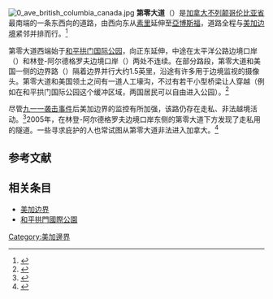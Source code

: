 {{NoteTA
|1=zh-hans:阿伯茨福德;zh-hk:亞博斯福;zh-sg:阿伯茨福德;zh-cn:阿伯茨福德;zh-tw:亞博斯福;
}}
[[File:0_ave_british_columbia_canada.jpg|thumb]]
'''第零大道'''（{{lang-en|0 Avenue}}）是[[加拿大|加拿大]][[不列颠哥伦比亚省|不列颠哥伦比亚省]]最南端的一条东西向的道路，由西向东从[[素里|素里]]延伸至[[亞博斯福|亞博斯福]]，道路全程与[[美加边境|美加边境]]紧邻并排而行。<ref>{{Cite web | url = https://www.seattlepi.com/news/article/Exploring-the-border-at-Blaine-U-S-Canada-1300963.php | title = Exploring the border at Blaine: U.S.-Canada crossing offers its own tourist experience | work = Seattle Pi | date = 2009-02-25 | accessdate = 2021-02-06 | archive-date = 2021-03-25 | archive-url = https://web.archive.org/web/20210325052747/https://www.seattlepi.com/news/article/Exploring-the-border-at-Blaine-U-S-Canada-1300963.php | dead-url = no }}</ref>

第零大道西端始于[[和平拱门国际公园|和平拱门国际公园]]，向正东延伸{{convert|28.9|km|mi}}，中途在太平洋公路边境口岸（{{lang|en|Pacific Highway Border Crossing}}）和林登-阿尔德格罗夫边境口岸（{{lang|en|Lynden–Aldergrove Border Crossing}}）两处不连续。在部分路段，第零大道和美国一侧的边界路（{{lang|en|Boundary Road}}）隔着边界并行大约1.5英里，沿途有许多用于边境监视的摄像头。第零大道和美国领土之间有一道人工壕沟，不过有若干小型桥梁让人穿越（例如在和平拱门国际公园这个缓冲区域，两国居民可以自由进入公园）。<ref name="clui">{{Cite web |url=http://www.clui.org/section/united-divide-a-linear-portrait-usacanada-border-5 |title=Chapter 6: Washington State |website=United Divide: A Linear Portrait of the USA/Canada Border |publisher=The Center for Land Use Interpretation |publication-date=Winter 2015 |access-date=2021-02-07 |archive-date=2017-11-14 |archive-url=https://web.archive.org/web/20171114100046/http://www.clui.org/section/united-divide-a-linear-portrait-usacanada-border-5 |dead-url=no }}</ref>

尽管[[九一一袭击事件|九一一袭击事件]]后美加边界的监控有所加强，该路仍存在走私、非法越境活动。<ref>{{cite magazine|last1=MacDonald|first1=Jake|title=Smuggling on the Canada-U.S. border|url=http://www.canadiangeographic.ca/magazine/ja10/smuggler-inn.asp|magazine=Canadian Geographic|publisher=The Royal Canadian Geographical Society|access-date=8 June 2016|archive-url=https://web.archive.org/web/20100710045056/http://www.canadiangeographic.ca/magazine/ja10/smuggler-inn.asp|archive-date=10 July 2010|year=2010}}</ref>2005年，在林登-阿尔德格罗夫边境口岸东侧的第零大道下方发现了走私用的隧道。一些寻求庇护的人也常试图从第零大道非法进入加拿大。<ref>{{Cite news | url = https://www.cbc.ca/news/canada/british-columbia/avenue-0-how-u-s-asylum-seekers-are-finding-their-way-to-british-columbia-1.4043406 | title = Avenue 0: How U.S. asylum seekers are finding their way to British Columbia | work = CBC News | date = 2017-03-28 | accessdate = 2021-02-06 | archive-date = 2020-11-12 | archive-url = https://web.archive.org/web/20201112002740/https://www.cbc.ca/news/canada/british-columbia/avenue-0-how-u-s-asylum-seekers-are-finding-their-way-to-british-columbia-1.4043406 | dead-url = no }}</ref>

== 参考文献 ==
{{Reflist}}

== 相关条目 ==
* [[美加边界|美加边界]]
* [[和平拱門國際公園|和平拱門國際公園]]

[[Category:美加邊界|Category:美加邊界]]